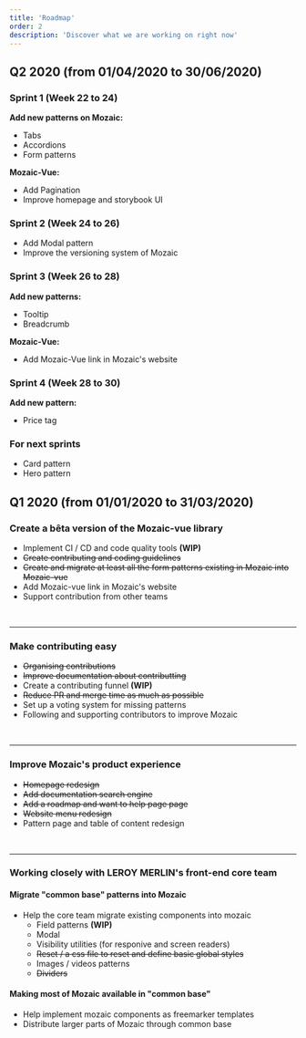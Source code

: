 ```yaml
---
title: 'Roadmap'
order: 2
description: 'Discover what we are working on right now'
---
```


## Q2 2020 (from 01/04/2020 to 30/06/2020)

### Sprint 1 (Week 22 to 24)

**Add new patterns on Mozaic:**

- Tabs
- Accordions
- Form patterns

**Mozaic-Vue:**

- Add Pagination
- Improve homepage and storybook UI

### Sprint 2 (Week 24 to 26)

- Add Modal pattern
- Improve the versioning system of Mozaic

### Sprint 3 (Week 26 to 28)

**Add new patterns:**

- Tooltip
- Breadcrumb

**Mozaic-Vue:**

- Add Mozaic-Vue link in Mozaic's website

### Sprint 4 (Week 28 to 30)

**Add new pattern:**

- Price tag

### For next sprints

- Card pattern
- Hero pattern

## Q1 2020 (from 01/01/2020 to 31/03/2020)

### Create a bêta version of the Mozaic-vue library

- Implement CI / CD and code quality tools **(WIP)**
- ~~Create contributing and coding guidelines~~
- ~~Create and migrate at least all the form patterns existing in Mozaic into Mozaic-vue~~
- Add Mozaic-vue link in Mozaic's website
- Support contribution from other teams

<br />

---

### Make contributing easy

- ~~Organising contributions~~
- ~~Improve documentation about contributting~~
- Create a contributing funnel **(WIP)**
- ~~Reduce PR and merge time as much as possible~~
- Set up a voting system for missing patterns
- Following and supporting contributors to improve Mozaic

<br />

---

### Improve Mozaic's product experience

- ~~Homepage redesign~~
- ~~Add documentation search engine~~
- ~~Add a roadmap and want to help page page~~
- ~~Website menu redesign~~
- Pattern page and table of content redesign

<br />

---

### Working closely with LEROY MERLIN's front-end core team

#### Migrate "common base" patterns into Mozaic

- Help the core team migrate existing components into mozaic
  - Field patterns **(WIP)**
  - Modal
  - Visibility utilities (for responive and screen readers)
  - ~~Reset / a css file to reset and define basic global styles~~
  - Images / videos patterns
  - ~~Dividers~~

#### Making most of Mozaic available in "common base"

- Help implement mozaic components as freemarker templates
- Distribute larger parts of Mozaic through common base
